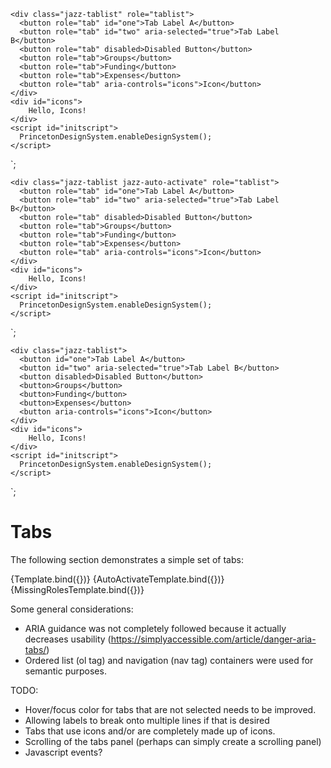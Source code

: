 
<Meta title="Components/Tabs" component="Tabs" />

    <div class="jazz-tablist" role="tablist">
      <button role="tab" id="one">Tab Label A</button>
      <button role="tab" id="two" aria-selected="true">Tab Label B</button>
      <button role="tab" disabled>Disabled Button</button>
      <button role="tab">Groups</button>
      <button role="tab">Funding</button>
      <button role="tab">Expenses</button>
      <button role="tab" aria-controls="icons">Icon</button>
    </div>
    <div id="icons">
        Hello, Icons!
    </div>
    <script id="initscript">
      PrincetonDesignSystem.enableDesignSystem();
    </script>
`;

    <div class="jazz-tablist jazz-auto-activate" role="tablist">
      <button role="tab" id="one">Tab Label A</button>
      <button role="tab" id="two" aria-selected="true">Tab Label B</button>
      <button role="tab" disabled>Disabled Button</button>
      <button role="tab">Groups</button>
      <button role="tab">Funding</button>
      <button role="tab">Expenses</button>
      <button role="tab" aria-controls="icons">Icon</button>
    </div>
    <div id="icons">
        Hello, Icons!
    </div>
    <script id="initscript">
      PrincetonDesignSystem.enableDesignSystem();
    </script>
`;

    <div class="jazz-tablist">
      <button id="one">Tab Label A</button>
      <button id="two" aria-selected="true">Tab Label B</button>
      <button disabled>Disabled Button</button>
      <button>Groups</button>
      <button>Funding</button>
      <button>Expenses</button>
      <button aria-controls="icons">Icon</button>
    </div>
    <div id="icons">
        Hello, Icons!
    </div>
    <script id="initscript">
      PrincetonDesignSystem.enableDesignSystem();
    </script>
`;

# Tabs

The following section demonstrates a simple set of tabs:

<Canvas>
    <Story name="Simple" args={{
        label: 'Simple Tabs' 
    }}>
      {Template.bind({})}
    </Story>
</Canvas>

<Canvas>
    <Story name="Auto Activate" args={{
        label: 'Auto Activate Tabs' 
    }}>
      {AutoActivateTemplate.bind({})}
    </Story>
</Canvas>

<Canvas>
    <Story name="Missing Roles" args={{
        label: 'Missing Roles' 
    }}>
      {MissingRolesTemplate.bind({})}
    </Story>
</Canvas>

Some general considerations:

* ARIA guidance was not completely followed because it actually decreases usability (https://simplyaccessible.com/article/danger-aria-tabs/)
* Ordered list (ol tag) and navigation (nav tag) containers were used for semantic purposes. 

TODO: 

* Hover/focus color for tabs that are not selected needs to be improved.
* Allowing labels to break onto multiple lines if that is desired
* Tabs that use icons and/or are completely made up of icons.
* Scrolling of the tabs panel (perhaps can simply create a scrolling panel)
* Javascript events?

